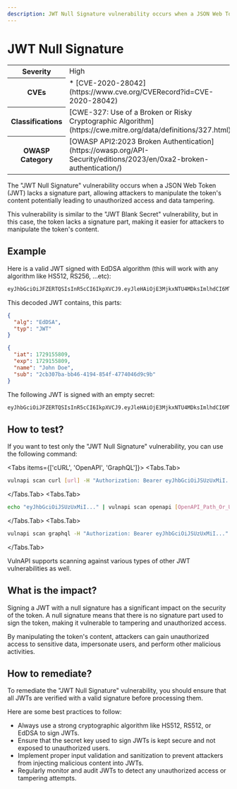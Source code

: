 ```yaml
---
description: JWT Null Signature vulnerability occurs when a JSON Web Token (JWT) lacks a signature part, allowing attackers to manipulate the token's content.
---
```



# JWT Null Signature

<table>
  <tr>
    <th>Severity</th>
    <td>High</td>
  </tr>
  <tr>
    <th>CVEs</th>
    <td>
      * [CVE-2020-28042](https://www.cve.org/CVERecord?id=CVE-2020-28042)
    </td>
  </tr>
  <tr>
    <th>Classifications</th>
    <td>
      [CWE-327: Use of a Broken or Risky Cryptographic Algorithm](https://cwe.mitre.org/data/definitions/327.html)
    </td>
  </tr>
  <tr>
    <th>OWASP Category</th>
    <td>
      [OWASP API2:2023 Broken Authentication](https://owasp.org/API-Security/editions/2023/en/0xa2-broken-authentication/)
    </td>
  </tr>
</table>

The "JWT Null Signature" vulnerability occurs when a JSON Web Token (JWT) lacks a signature part, allowing attackers to manipulate the token's content potentially leading to unauthorized access and data tampering.

This vulnerability is similar to the "JWT Blank Secret" vulnerability, but in this case, the token lacks a signature part, making it easier for attackers to manipulate the token's content.

## Example

Here is a valid JWT signed with EdDSA algorithm (this will work with any algorithm like HS512, RS256, ...etc):

```bash copy
eyJhbGciOiJFZERTQSIsInR5cCI6IkpXVCJ9.eyJleHAiOjE3MjkxNTU4MDksImlhdCI6MTcyOTE1MjIwOSwibmFtZSI6IkpvaG4gRG9lIiwic3ViIjoiMmNiMzA3YmEtYmI0Ni00MTk0LTg1NGYtNDc3NDA0NmQ5YzliIn0.
```

This decoded JWT contains, this parts:

```json
{
  "alg": "EdDSA",
  "typ": "JWT"
}
```

```json
{
  "iat": 1729155809,
  "exp": 1729155809,
  "name": "John Doe",
  "sub": "2cb307ba-bb46-4194-854f-4774046d9c9b"
}
```

The following JWT is signed with an empty secret:

```bash copy
eyJhbGciOiJFZERTQSIsInR5cCI6IkpXVCJ9.eyJleHAiOjE3MjkxNTU4MDksImlhdCI6MTcyOTE1MjIwOSwibmFtZSI6IkpvaG4gRG9lIiwic3ViIjoiMmNiMzA3YmEtYmI0Ni00MTk0LTg1NGYtNDc3NDA0NmQ5YzliIn0.kZegpmCCFtxSUFNzjQHMMooPBhAPxsEB4pq4Ix75V9stP4Rq-UXj8yIO8OV-XCzHcbgld-ShbXy27lWE-S4TDg
```

## How to test?

If you want to test only the "JWT Null Signature" vulnerability, you can use the following command:

<Tabs items={['cURL', 'OpenAPI', 'GraphQL']}>
  <Tabs.Tab>
```bash copy
vulnapi scan curl [url] -H "Authorization: Bearer eyJhbGciOiJSUzUxMiI..." --scans jwt.null_signature
```
  </Tabs.Tab>
  <Tabs.Tab>
```bash copy
echo "eyJhbGciOiJSUzUxMiI..." | vulnapi scan openapi [OpenAPI_Path_Or_URL] --scans jwt.null_signature
```
  </Tabs.Tab>
  <Tabs.Tab>
```bash copy
vulnapi scan graphql -H "Authorization: Bearer eyJhbGciOiJSUzUxMiI..." --scans jwt.null_signature [url]
```
  </Tabs.Tab>
</Tabs>

VulnAPI supports scanning against various types of other JWT vulnerabilities as well.

## What is the impact?

Signing a JWT with a null signature has a significant impact on the security of the token. A null signature means that there is no signature part used to sign the token, making it vulnerable to tampering and unauthorized access.

By manipulating the token's content, attackers can gain unauthorized access to sensitive data, impersonate users, and perform other malicious activities.

## How to remediate?

To remediate the "JWT Null Signature" vulnerability, you should ensure that all JWTs are verified with a valid signature before processing them.

Here are some best practices to follow:
- Always use a strong cryptographic algorithm like HS512, RS512, or EdDSA to sign JWTs.
- Ensure that the secret key used to sign JWTs is kept secure and not exposed to unauthorized users.
- Implement proper input validation and sanitization to prevent attackers from injecting malicious content into JWTs.
- Regularly monitor and audit JWTs to detect any unauthorized access or tampering attempts.
